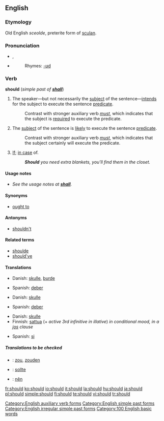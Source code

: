 ==English==

{{rank|now|then|A|80|should|can|made|did}}

===Etymology===
Old English ''sceolde'', preterite form of [[sculan]].

===Pronunciation===
*{{IPA|/ʃʊd/}}, {{SAMPA|/SUd/}}
*{{audio|en-us-should.ogg|Audio (US)}}
*:Rhymes: [[Rhymes:English:-ʊd|-ʊd]]

===Verb===
'''should''' (''simple past of '''[[shall]]''''')
# The speaker&mdash;but not necessarily the [[subject]] of the sentence&mdash;[[intend]]s for the subject to execute the sentence [[predicate]].
#: Contrast with stronger auxiliary verb ''[[must]]'', which indicates that the subject is [[require]]d to execute the predicate.
# The [[subject]] of the sentence is [[likely]] to execute the sentence [[predicate]].
#: Contrast with stronger auxiliary verb ''[[must]]'', which indicates that the subject certainly will execute the predicate.
# [[if|If]]; [[in case]] of.
#:'''''Should''' you need extra blankets, you'll find them in the closet.''

====Usage notes====
*''See the usage notes at '''[[shall]]'''.''

====Synonyms====
*[[ought to]]

====Antonyms====
*[[shouldn't]]

====Related terms====
*[[shoulde]]
*[[should've]]

====Translations====
{{trans-top|The speaker intends for the subject to execute the sentence predicate}}
*Danish: [[skulle]], [[burde]]
{{trans-mid}}
*Spanish: [[deber]]
{{trans-bottom}}

{{trans-top|The subject of the sentence is likely to execute the sentence predicate}}
*Danish: [[skulle]]
{{trans-mid}}
*Spanish: [[deber]]
{{trans-bottom}}

{{trans-top|If; in case of}}
*Danish: [[skulle]]
*Finnish: [[sattua]] (+ ''active 3rd infinitive in illative'') ''in conditional mood, in a [[jos]] clause''
{{trans-mid}}
*Spanish: [[si]]
{{trans-bottom}}

=====Translations to be checked=====
{{checktrans}}
{{top}}
*{{ttbc|Dutch}}: [[zou]], [[zouden]]
*{{ttbc|German}}: [[sollte]]
{{mid}}
*{{ttbc|Vietnamese}}: [[nên]]
{{bottom}}

[[Category:English auxiliary verb forms]]
[[Category:English simple past forms]]
[[Category:English irregular simple past forms]]
[[Category:100 English basic words]]

[[fr:should]]
[[ko:should]]
[[io:should]]
[[it:should]]
[[la:should]]
[[hu:should]]
[[ja:should]]
[[pl:should]]
[[simple:should]]
[[fi:should]]
[[te:should]]
[[vi:should]]
[[tr:should]]